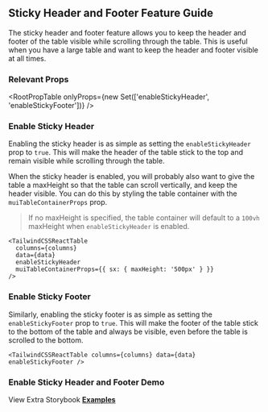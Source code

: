 
<Head>
  <title>Sticky Header/Footer Feature Guide - Material React Table Docs</title>
  <meta
    name="description"
    content="How to use and customize the sticky header feature in Material React Table"
  />
</Head>

## Sticky Header and Footer Feature Guide

The sticky header and footer feature allows you to keep the header and footer of the table visible while scrolling through the table. This is useful when you have a large table and want to keep the header and footer visible at all times.

### Relevant Props

<RootPropTable
  onlyProps={new Set(['enableStickyHeader', 'enableStickyFooter'])}
/>

### Enable Sticky Header

Enabling the sticky header is as simple as setting the `enableStickyHeader` prop to `true`. This will make the header of the table stick to the top and remain visible while scrolling through the table.

When the sticky header is enabled, you will probably also want to give the table a maxHeight so that the table can scroll vertically, and keep the header visible. You can do this by styling the table container with the `muiTableContainerProps` prop.

> If no maxHeight is specified, the table container will default to a `100vh` maxHeight when `enableStickyHeader` is enabled.

```tsx
<TailwindCSSReactTable
  columns={columns}
  data={data}
  enableStickyHeader
  muiTableContainerProps={{ sx: { maxHeight: '500px' } }}
/>
```

### Enable Sticky Footer

Similarly, enabling the sticky footer is as simple as setting the `enableStickyFooter` prop to `true`. This will make the footer of the table stick to the bottom of the table and always be visible, even before the table is scrolled to the bottom.

```tsx
<TailwindCSSReactTable columns={columns} data={data} enableStickyFooter />
```

### Enable Sticky Header and Footer Demo

<EnableExample />

View Extra Storybook **[Examples](https://www.tailwindcss-react-table.dev/?path=/story/styling-sticky-header-examples)**

